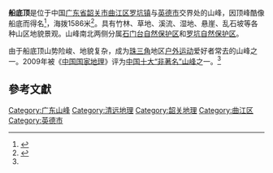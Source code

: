 {{coord|24|28|50|N|113|35|37|E|display=title|scale:100000}}
'''船底顶'''是位于中国[[广东省|广东省]][[韶关市|韶关市]][[曲江区|曲江区]][[罗坑镇|罗坑镇]]与[[英德市|英德市]]交界处的山峰，因顶峰酷像船底而得名<ref name="中国国家地理网">{{cite web |url=http://travel.dili360.com/lyxw/zhzx/2009/111115940.shtml |title=广东船底顶入选十大“非著名山峰” |accessdate=2009-12-22 |author= |publisher=中国国家地理网 |language=zh-hans }}</ref>，海拨1586米<ref>{{cite journal |author=曾阳金，王厚麟，陈健辉等 |title=广东石门台保护区木龙顶广东松群落生态学特征 |journal=广州大学学报 (自然科学版) |year=2006 |volume=5 |issue=4 |pages=40 |url=http://lib.mnu.cn/whdh-xkdh/stx/qtxglw/gdsmt.pdf |accessdate= }}{{dead link|date=2018年4月 |bot=InternetArchiveBot |fix-attempted=yes }}</ref>。具有竹林、草地、溪流、湿地、悬崖、乱石坡等各种山区地貌景观。山峰南北两侧分属[[石门台自然保护区|石门台自然保护区]]和[[罗坑自然保护区|罗坑自然保护区]]。

由于船底顶山势险峻、地貌复杂，成为[[珠三角|珠三角]]地区[[户外运动|户外运动]]爱好者常去的山峰之一。2009年被《[[中国国家地理|中国国家地理]]》评为[[中国十大“非著名”山峰|中国十大“非著名”山峰]]之一。<ref name="中国国家地理网"/>

==參考文獻==
{{reflist}}
{{DEFAULTSORT:C船}}
[[Category:广东山峰|Category:广东山峰]]
[[Category:清远地理|Category:清远地理]]
[[Category:韶关地理|Category:韶关地理]]
[[Category:曲江区|Category:曲江区]]
[[Category:英德市|Category:英德市]]